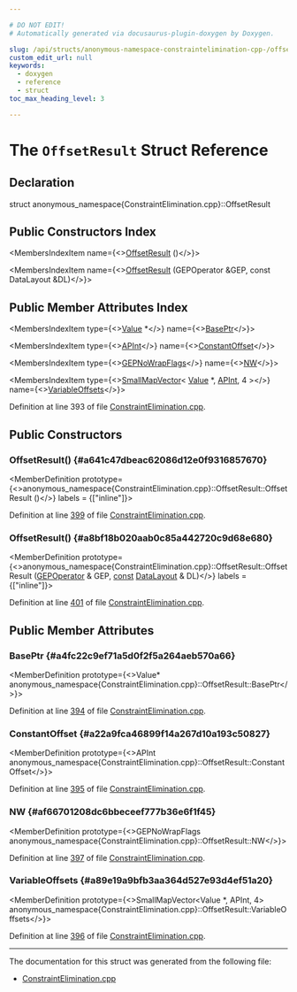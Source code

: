 ```yaml
---

# DO NOT EDIT!
# Automatically generated via docusaurus-plugin-doxygen by Doxygen.

slug: /api/structs/anonymous-namespace-constraintelimination-cpp-/offsetresult
custom_edit_url: null
keywords:
  - doxygen
  - reference
  - struct
toc_max_heading_level: 3

---
```





# The `OffsetResult` Struct Reference

<DoxygenPage pluginConfig={pluginConfig}>



## Declaration

<CodeBlock>struct anonymous_namespace{ConstraintElimination.cpp}::OffsetResult</CodeBlock>

## Public Constructors Index

<MembersIndex>

<MembersIndexItem
  name={<><a href="#a641c47dbeac62086d12e0f9316857670">OffsetResult</a> ()</>}>
</MembersIndexItem>

<MembersIndexItem
  name={<><a href="#a8bf18b020aab0c85a442720c9d68e680">OffsetResult</a> (GEPOperator &amp;GEP, const DataLayout &amp;DL)</>}>
</MembersIndexItem>

</MembersIndex>

## Public Member Attributes Index

<MembersIndex>

<MembersIndexItem
  type={<><a href="/docs/api/classes/llvm/value">Value</a> &#42;</>}
  name={<><a href="#a4fc22c9ef71a5d0f2f5a264aeb570a66">BasePtr</a></>}>
</MembersIndexItem>

<MembersIndexItem
  type={<><a href="/docs/api/classes/llvm/apint">APInt</a></>}
  name={<><a href="#a22a9fca46899f14a267d10a193c50827">ConstantOffset</a></>}>
</MembersIndexItem>

<MembersIndexItem
  type={<><a href="/docs/api/classes/llvm/gepnowrapflags">GEPNoWrapFlags</a></>}
  name={<><a href="#af66701208dc6bbeceef777b36e6f1f45">NW</a></>}>
</MembersIndexItem>

<MembersIndexItem
  type={<><a href="/docs/api/structs/llvm/smallmapvector">SmallMapVector</a>&lt; <a href="/docs/api/classes/llvm/value">Value</a> &#42;, <a href="/docs/api/classes/llvm/apint">APInt</a>, 4 &gt;</>}
  name={<><a href="#a89e19a9bfb3aa364d527e93d4ef51a20">VariableOffsets</a></>}>
</MembersIndexItem>

</MembersIndex>


Definition at line 393 of file <a href="/docs/api/files/lib/lib/transforms/lib/transforms/scalar/constraintelimination-cpp">ConstraintElimination.cpp</a>.

<SectionDefinition>

## Public Constructors

### OffsetResult() {#a641c47dbeac62086d12e0f9316857670}

<MemberDefinition
  prototype={<>anonymous&#95;namespace&#123;ConstraintElimination.cpp&#125;::OffsetResult::OffsetResult ()</>}
  labels = {["inline"]}>

Definition at line <a href="/docs/api/files/lib/lib/transforms/lib/transforms/scalar/constraintelimination-cpp/#l00399">399</a> of file <a href="/docs/api/files/lib/lib/transforms/lib/transforms/scalar/constraintelimination-cpp">ConstraintElimination.cpp</a>.
</MemberDefinition>

### OffsetResult() {#a8bf18b020aab0c85a442720c9d68e680}

<MemberDefinition
  prototype={<>anonymous&#95;namespace&#123;ConstraintElimination.cpp&#125;::OffsetResult::OffsetResult (<a href="/docs/api/classes/llvm/gepoperator">GEPOperator</a> &amp; GEP, <a href="/docs/api/files/lib/lib/target/lib/target/aarch64/aarch64promoteconstant-cpp/#a90f8350fecae261c25be85d38b451bff">const</a> <a href="/docs/api/classes/llvm/datalayout">DataLayout</a> &amp; DL)</>}
  labels = {["inline"]}>

Definition at line <a href="/docs/api/files/lib/lib/transforms/lib/transforms/scalar/constraintelimination-cpp/#l00401">401</a> of file <a href="/docs/api/files/lib/lib/transforms/lib/transforms/scalar/constraintelimination-cpp">ConstraintElimination.cpp</a>.
</MemberDefinition>

</SectionDefinition>

<SectionDefinition>

## Public Member Attributes

### BasePtr {#a4fc22c9ef71a5d0f2f5a264aeb570a66}

<MemberDefinition
  prototype={<>Value&#42; anonymous&#95;namespace&#123;ConstraintElimination.cpp&#125;::OffsetResult::BasePtr</>}>

Definition at line <a href="/docs/api/files/lib/lib/transforms/lib/transforms/scalar/constraintelimination-cpp/#l00394">394</a> of file <a href="/docs/api/files/lib/lib/transforms/lib/transforms/scalar/constraintelimination-cpp">ConstraintElimination.cpp</a>.
</MemberDefinition>

### ConstantOffset {#a22a9fca46899f14a267d10a193c50827}

<MemberDefinition
  prototype={<>APInt anonymous&#95;namespace&#123;ConstraintElimination.cpp&#125;::OffsetResult::ConstantOffset</>}>

Definition at line <a href="/docs/api/files/lib/lib/transforms/lib/transforms/scalar/constraintelimination-cpp/#l00395">395</a> of file <a href="/docs/api/files/lib/lib/transforms/lib/transforms/scalar/constraintelimination-cpp">ConstraintElimination.cpp</a>.
</MemberDefinition>

### NW {#af66701208dc6bbeceef777b36e6f1f45}

<MemberDefinition
  prototype={<>GEPNoWrapFlags anonymous&#95;namespace&#123;ConstraintElimination.cpp&#125;::OffsetResult::NW</>}>

Definition at line <a href="/docs/api/files/lib/lib/transforms/lib/transforms/scalar/constraintelimination-cpp/#l00397">397</a> of file <a href="/docs/api/files/lib/lib/transforms/lib/transforms/scalar/constraintelimination-cpp">ConstraintElimination.cpp</a>.
</MemberDefinition>

### VariableOffsets {#a89e19a9bfb3aa364d527e93d4ef51a20}

<MemberDefinition
  prototype={<>SmallMapVector&lt;Value &#42;, APInt, 4&gt; anonymous&#95;namespace&#123;ConstraintElimination.cpp&#125;::OffsetResult::VariableOffsets</>}>

Definition at line <a href="/docs/api/files/lib/lib/transforms/lib/transforms/scalar/constraintelimination-cpp/#l00396">396</a> of file <a href="/docs/api/files/lib/lib/transforms/lib/transforms/scalar/constraintelimination-cpp">ConstraintElimination.cpp</a>.
</MemberDefinition>

</SectionDefinition>

<hr/>

The documentation for this struct was generated from the following file:

<ul>
<li><a href="/docs/api/files/lib/lib/transforms/lib/transforms/scalar/constraintelimination-cpp">ConstraintElimination.cpp</a></li>
</ul>

</DoxygenPage>
